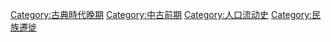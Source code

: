 [[Category:古典時代晚期|Category:古典時代晚期]]
[[Category:中古前期|Category:中古前期]]
[[Category:人口流动史|Category:人口流动史]]
[[Category:民族遷徙|Category:民族遷徙]]